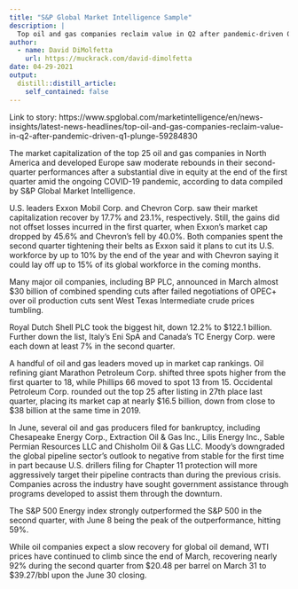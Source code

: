 ```yaml
---
title: "S&P Global Market Intelligence Sample"
description: |
  Top oil and gas companies reclaim value in Q2 after pandemic-driven Q1 plunge
author:
  - name: David DiMolfetta
    url: https://muckrack.com/david-dimolfetta
date: 04-29-2021
output:
  distill::distill_article:
    self_contained: false
---
```


Link to story: https://www.spglobal.com/marketintelligence/en/news-insights/latest-news-headlines/top-oil-and-gas-companies-reclaim-value-in-q2-after-pandemic-driven-q1-plunge-59284830

The market capitalization of the top 25 oil and gas companies in North America and developed Europe saw moderate rebounds in their second-quarter performances after a substantial dive in equity at the end of the first quarter amid the ongoing COVID-19 pandemic, according to data compiled by S&P Global Market Intelligence.

U.S. leaders Exxon Mobil Corp. and Chevron Corp. saw their market capitalization recover by 17.7% and 23.1%, respectively. Still, the gains did not offset losses incurred in the first quarter, when Exxon's market cap dropped by 45.6% and Chevron's fell by 40.0%. Both companies spent the second quarter tightening their belts as Exxon said it plans to cut its U.S. workforce by up to 10% by the end of the year and with Chevron saying it could lay off up to 15% of its global workforce in the coming months.

Many major oil companies, including BP PLC, announced in March almost $30 billion of combined spending cuts after failed negotiations of OPEC+ over oil production cuts sent West Texas Intermediate crude prices tumbling.

Royal Dutch Shell PLC took the biggest hit, down 12.2% to $122.1 billion. Further down the list, Italy's Eni SpA and Canada's TC Energy Corp. were each down at least 7% in the second quarter.

A handful of oil and gas leaders moved up in market cap rankings. Oil refining giant Marathon Petroleum Corp. shifted three spots higher from the first quarter to 18, while Phillips 66 moved to spot 13 from 15. Occidental Petroleum Corp. rounded out the top 25 after listing in 27th place last quarter, placing its market cap at nearly $16.5 billion, down from close to $38 billion at the same time in 2019.

In June, several oil and gas producers filed for bankruptcy, including Chesapeake Energy Corp., Extraction Oil & Gas Inc., Lilis Energy Inc., Sable Permian Resources LLC and Chisholm Oil & Gas LLC. Moody's downgraded the global pipeline sector's outlook to negative from stable for the first time in part because U.S. drillers filing for Chapter 11 protection will more aggressively target their pipeline contracts than during the previous crisis. Companies across the industry have sought government assistance through programs developed to assist them through the downturn.

The S&P 500 Energy index strongly outperformed the S&P 500 in the second quarter, with June 8 being the peak of the outperformance, hitting 59%.

While oil companies expect a slow recovery for global oil demand, WTI prices have continued to climb since the end of March, recovering nearly 92% during the second quarter from $20.48 per barrel on March 31 to $39.27/bbl upon the June 30 closing.




